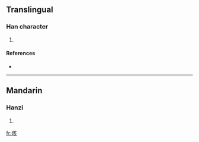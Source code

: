 ==Translingual==

===Han character===
{{Han char|rn=72|rad=日|as=06|sn=10|four=|canj=日卜女人 (AYVO)}}

# {{defn|Han|sort=日06}}

====References====
* {{Han ref|kx=0495.160|dkj=13916|dj=0861.010|hdz=21509.020|uh=6650|ud=26192}}

----

==Mandarin==

===Hanzi===
{{cmn-hanzi|pin=[[gāi]] ([[gai1]])|wg=kai<sup>1</sup>}}

# {{defn|Mandarin|sort=日06}}

[[fr:晐]]